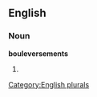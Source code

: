 ==English==

===Noun===
'''bouleversements'''

# {{plural of|[[bouleversement]]}}

[[Category:English plurals]]